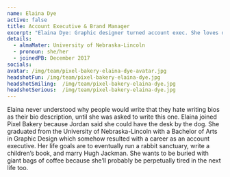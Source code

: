 ```yaml
---
name: Elaina Dye
active: false
title: Account Executive & Brand Manager
excerpt: "Elaina Dye: Graphic designer turned account exec. She loves dogs, dreams of rabbit sanctuary, and Hugh Jackman."
details:
  - almaMater: University of Nebraska-Lincoln
  - pronoun: she/her
  - joinedPB: December 2017
socials:
avatar: /img/team/pixel-bakery-elaina-dye-avatar.jpg
headshotFun: /img/team/pixel-bakery-elaina-dye.jpg
headshotSmiling:  /img/team/pixel-bakery-elaina-dye.jpg
headshotSerious:  /img/team/pixel-bakery-elaina-dye.jpg
---
```


Elaina never understood why people would write that they hate writing bios as their bio description, until she was asked to write this one. Elaina joined Pixel Bakery because Jordan said she could have the desk by the dog. She graduated from the University of Nebraska-Lincoln with a Bachelor of Arts in Graphic Design which somehow resulted with a career as an account executive. Her life goals are to eventually run a rabbit sanctuary, write a children’s book, and marry Hugh Jackman. She wants to be buried with giant bags of coffee because she’ll probably be perpetually tired in the next life too.